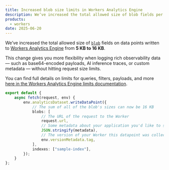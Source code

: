 ```yaml
---
title: Increased blob size limits in Workers Analytics Engine
description: We’ve increased the total allowed size of blob fields per request from 5 KB to 16 KB in the Workers Analytics Engine.
products:
  - workers
date: 2025-06-20
---
```


We’ve increased the total allowed size of [`blob`](/analytics/analytics-engine/get-started/#2-write-data-points-from-your-worker) fields on data points written to [Workers Analytics Engine](/analytics/analytics-engine/) from **5 KB to 16 KB**.

This change gives you more flexibility when logging rich observability data — such as base64-encoded payloads, AI inference traces, or custom metadata — without hitting request size limits.

You can find full details on limits for queries, filters, payloads, and more [here in the Workers Analytics Engine limits documentation](/analytics/analytics-engine/limits/).

<TypeScriptExample>

```ts title="worker.ts"
export default {
	async fetch(request, env) {
		env.analyticsDataset.writeDataPoint({
			// The sum of all of the blob's sizes can now be 16 KB
			blobs: [
				// The URL of the request to the Worker
				request.url,
				// Some metadata about your application you'd like to store
				JSON.stringify(metadata),
				// The version of your Worker this datapoint was collected from
				env.versionMetadata.tag,
			],
			indexes: ["sample-index"],
		});
	}
};
```

</TypeScriptExample>
